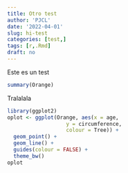 ```yaml
---
title: Otro test
author: 'PJCL'
date: '2022-04-01'
slug: hi-test
categories: [test,]
tags: [r,.Rmd]
draft: no
---
```


Este es un test
```r
summary(Orange)
```

Tralalala 

```r
library(ggplot2)
oplot <- ggplot(Orange, aes(x = age, 
                   y = circumference, 
                   colour = Tree)) +
  geom_point() +
  geom_line() +
  guides(colour = FALSE) +
  theme_bw()
oplot
```